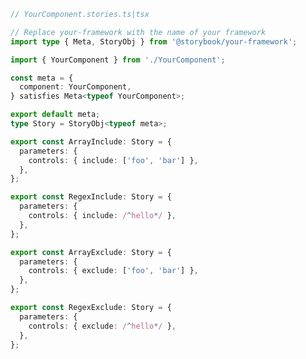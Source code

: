 ```ts
// YourComponent.stories.ts|tsx

// Replace your-framework with the name of your framework
import type { Meta, StoryObj } from '@storybook/your-framework';

import { YourComponent } from './YourComponent';

const meta = {
  component: YourComponent,
} satisfies Meta<typeof YourComponent>;

export default meta;
type Story = StoryObj<typeof meta>;

export const ArrayInclude: Story = {
  parameters: {
    controls: { include: ['foo', 'bar'] },
  },
};

export const RegexInclude: Story = {
  parameters: {
    controls: { include: /^hello*/ },
  },
};

export const ArrayExclude: Story = {
  parameters: {
    controls: { exclude: ['foo', 'bar'] },
  },
};

export const RegexExclude: Story = {
  parameters: {
    controls: { exclude: /^hello*/ },
  },
};
```
